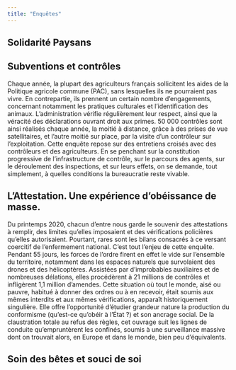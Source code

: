 ```yaml
---
title: "Enquêtes"
---
```


## Solidarité Paysans



## Subventions et contrôles

Chaque année, la plupart des agriculteurs français sollicitent les aides de la Politique agricole commune (PAC), sans lesquelles ils ne pourraient pas vivre. En contrepartie, ils prennent un certain nombre d'engagements, concernant notamment les pratiques culturales et l'identification des animaux. L'administration vérifie régulièrement leur respect, ainsi que la véracité des déclarations ouvrant droit aux primes. 50 000 contrôles sont ainsi réalisés chaque année, la moitié à distance, grâce à des prises de vue satellitaires, et l'autre moitié sur place, par la visite d'un contrôleur sur l'exploitation. Cette enquête repose sur des entretiens croisés avec des contrôleurs et des agriculteurs. En se penchant sur la constitution progressive de l'infrastructure de contrôle, sur le parcours des agents, sur le déroulement des inspections, et sur leurs effets, on se demande, tout simplement, à quelles conditions la bureaucratie reste vivable.

## L'Attestation. Une expérience d'obéissance de masse.

Du printemps 2020, chacun d'entre nous garde le souvenir des
attestations à remplir, des limites qu’elles imposaient et des
vérifications policières qu’elles autorisaient. Pourtant, rares sont les
bilans consacrés à ce versant coercitif de l’enfermement national.
C’est tout l’enjeu de cette enquête. Pendant 55 jours, les forces de
l’ordre firent en effet le vide sur l’ensemble du territoire, notamment
dans les espaces naturels que survolaient des drones et des
hélicoptères. Assistées par d’improbables auxiliaires et de
nombreuses délations, elles procédèrent à 21 millions de contrôles
et infligèrent 1,1 million d’amendes. Cette situation où tout le
monde, aisé ou pauvre, habitué à donner des ordres ou à en
recevoir, était soumis aux mêmes interdits et aux mêmes
vérifications, apparaît historiquement singulière. Elle offre
l’opportunité d’étudier grandeur nature la production du
conformisme (qu’est-ce qu’obéir à l’État ?) et son ancrage social. De
la claustration totale au refus des règles, cet ouvrage suit les lignes
de conduite qu’empruntèrent les confinés, soumis à une surveillance
massive dont on trouvait alors, en Europe et dans le monde, bien
peu d’équivalents.

## Soin des bêtes et souci de soi
